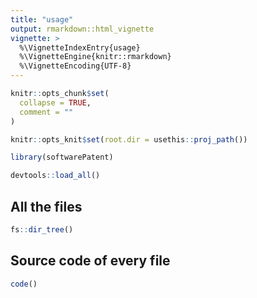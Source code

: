 ```yaml
---
title: "usage"
output: rmarkdown::html_vignette
vignette: >
  %\VignetteIndexEntry{usage}
  %\VignetteEngine{knitr::rmarkdown}
  %\VignetteEncoding{UTF-8}
---
```


```r
knitr::opts_chunk$set(
  collapse = TRUE,
  comment = ""
)

knitr::opts_knit$set(root.dir = usethis::proj_path())
```

```r
library(softwarePatent)
```

```r
devtools::load_all()
```

## All the files


```r
fs::dir_tree()
```

## Source code of every file

```r
code()
```

